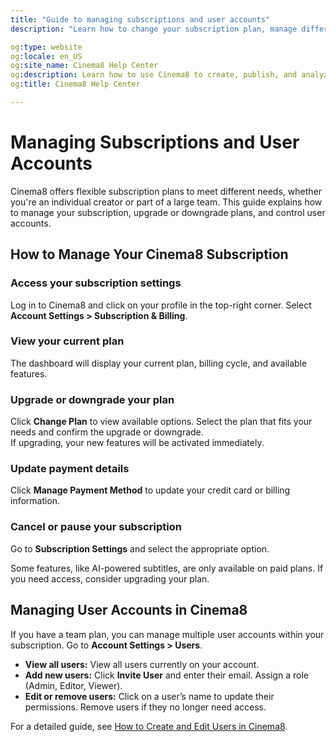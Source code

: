 ```yaml
---
title: "Guide to managing subscriptions and user accounts"
description: "Learn how to change your subscription plan, manage different user accounts, and update your billing information. Visit Cinema8."

og:type: website
og:locale: en_US
og:site_name: Cinema8 Help Center
og:description: Learn how to use Cinema8 to create, publish, and analyze interactive videos.
og:title: Cinema8 Help Center

---
```



# Managing Subscriptions and User Accounts

Cinema8 offers flexible subscription plans to meet different needs, whether you're an individual creator or part of a large team. This guide explains how to manage your subscription, upgrade or downgrade plans, and control user accounts.

## How to Manage Your Cinema8 Subscription

<Steps>

### Access your subscription settings  
Log in to Cinema8 and click on your profile in the top-right corner. Select **Account Settings > Subscription & Billing**.

### View your current plan  
The dashboard will display your current plan, billing cycle, and available features.

### Upgrade or downgrade your plan  
Click **Change Plan** to view available options. Select the plan that fits your needs and confirm the upgrade or downgrade.  
If upgrading, your new features will be activated immediately.

### Update payment details  
Click **Manage Payment Method** to update your credit card or billing information.

### Cancel or pause your subscription  
Go to **Subscription Settings** and select the appropriate option.

</Steps>

<Callout type="info" title="Feature Availability Note">
Some features, like AI-powered subtitles, are only available on paid plans.  
If you need access, consider upgrading your plan.
</Callout>

## Managing User Accounts in Cinema8

If you have a team plan, you can manage multiple user accounts within your subscription. Go to **Account Settings > Users**.

- **View all users:** View all users currently on your account.  
- **Add new users:** Click **Invite User** and enter their email. Assign a role (Admin, Editor, Viewer).  
- **Edit or remove users:** Click on a user’s name to update their permissions. Remove users if they no longer need access.

For a detailed guide, see [How to Create and Edit Users in Cinema8](/accounts-and-billing/how-to-create-and-edit-users-in-cinema8).
